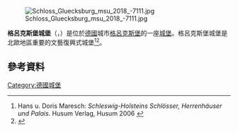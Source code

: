 [[Image:Schloss_Gluecksburg_msu_2018_-7111.jpg|thumb]]

'''格呂克斯堡城堡'''（{{lang-de|Schloss Glücksburg}}，{{lang-da|Lyksborg Slot}}）是位於[[德國|德國]]城市[[格呂克斯堡|格呂克斯堡]]的一座[[城堡|城堡]]。格呂克斯堡城堡是北歐地區重要的文藝復興式城堡<ref>Hans u. Doris Maresch: ''Schleswig-Holsteins Schlösser, Herrenhäuser und Palais''. Husum Verlag, Husum 2006 {{de icon}}</ref><ref>{{Cite web |url=http://www.schloss-gluecksburg.de/home-en.html |title=Homepage of Schloss Glücksburg |access-date=2015-10-10 |archive-url=https://web.archive.org/web/20171104105820/http://www.schloss-gluecksburg.de/home-en.html |archive-date=2017-11-04 |dead-url=yes }}</ref>。
==參考資料==
{{reflist}}
{{Commonscat|Glücksburg Castle|格呂克斯堡城堡}}
{{coord|54|49|54|N|9|32|37|E|display=title|type:landmark}}
[[Category:德國城堡|Category:德國城堡]]